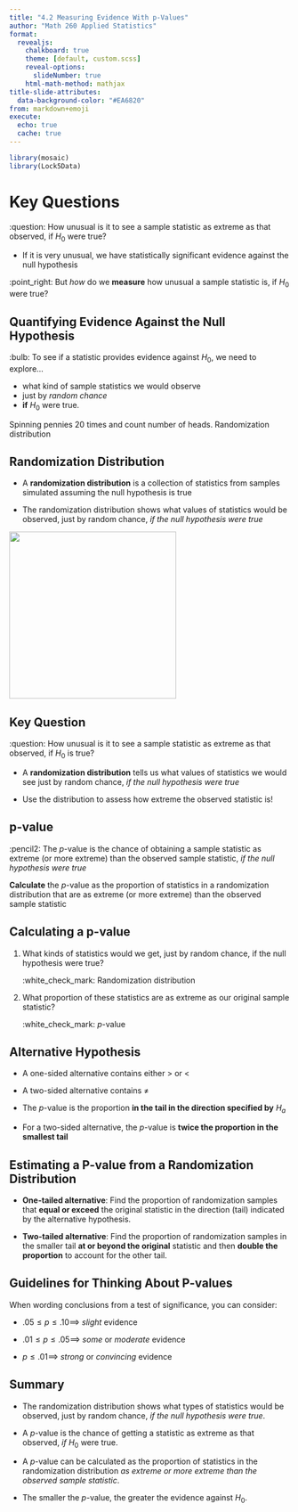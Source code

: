 ```yaml
---
title: "4.2 Measuring Evidence With p-Values"
author: "Math 260 Applied Statistics"
format:
  revealjs:
    chalkboard: true
    theme: [default, custom.scss]
    reveal-options:
      slideNumber: true
    html-math-method: mathjax
title-slide-attributes:
  data-background-color: "#EA6820"
from: markdown+emoji
execute:
  echo: true
  cache: true
---
```


```r
library(mosaic)
library(Lock5Data)
```

# Key Questions

:question: How unusual is it to see a sample statistic as extreme as that observed, if $H_0$ were true?

-   If it is very unusual, we have statistically significant evidence against the null hypothesis

:point_right: But *how* do we **measure** how unusual a sample statistic is, if $H_0$ were true?

## Quantifying Evidence Against the Null Hypothesis

:bulb: To see if a statistic provides evidence against $H_0$, we need to explore...

::: incremental
-   what kind of sample statistics we would observe\
-   just by *random chance*\
-   **if** $H_0$ were true.\
:::

::: notes
Spinning pennies 20 times and count number of heads. Randomization distribution
:::

## Randomization Distribution

-   A **randomization distribution** is a collection of statistics from samples simulated assuming the null hypothesis is true

-   The randomization distribution shows what values of statistics would be observed, just by random chance, *if the null hypothesis were true*

![](images/secp4p2_rand.png){.absolute bottom=0 right=50 height="300"}

## Key Question

:question: How unusual is it to see a sample statistic as extreme as that observed, if $H_0$ is true?

:::{.incremental}
-   A **randomization distribution** tells us what values of statistics we would see just by random chance, *if the null hypothesis were true*

-   Use the distribution to assess how extreme the observed statistic is!
:::

## p-value

:pencil2: The $p$-value is the chance of obtaining a sample statistic as extreme (or more extreme) than the observed sample statistic, *if the null hypothesis were true*

::: fragment
**Calculate** the $p$-value as the proportion of statistics in a randomization distribution that are as extreme (or more extreme) than the observed sample statistic
:::

## Calculating a p-value

1.  What kinds of statistics would we get, just by random chance, if the null hypothesis were true?

    :white_check_mark: Randomization distribution

::: fragment
2.  What proportion of these statistics are as extreme as our original sample statistic?

    :white_check_mark: $p$-value
:::

## Alternative Hypothesis

-   A one-sided alternative contains either $>$ or $<$

-   A two-sided alternative contains $\neq$

-   The $p$-value is the proportion **in the tail in the direction specified by** $H_a$

-   For a two-sided alternative, the $p$-value is **twice the proportion in the smallest tail**

## Estimating a P-value from a Randomization Distribution

-   **One-tailed alternative**: Find the proportion of randomization samples that **equal or exceed** the original statistic in the direction (tail) indicated by the alternative hypothesis.

::: fragment
-   **Two-tailed alternative**: Find the proportion of randomization samples in the smaller tail **at or beyond the original** statistic and then **double the proportion** to account for the other tail.
:::

## Guidelines for Thinking About P-values

When wording conclusions from a test of significance, you can consider:

::: incremental
-   $.05\le p \le .10 \implies$ *slight* evidence

-   $.01\le p \le .05 \implies$ *some* or *moderate* evidence

-   $p \le .01 \implies$ *strong* or *convincing* evidence
:::

## Summary

::: incremental
-   The randomization distribution shows what types of statistics would be observed, just by random chance, *if the null hypothesis were true*.

-   A $p$-value is the chance of getting a statistic as extreme as that observed, *if* $H_0$ were true.

-   A $p$-value can be calculated as the proportion of statistics in the randomization distribution *as extreme or more extreme than the observed sample statistic*.

-   The smaller the *p*-value, the greater the evidence against $H_0.$
:::
